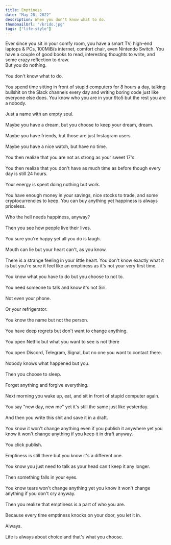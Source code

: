 ```yaml
---
title: Emptiness
date: "May 28, 2022"
description: When you don't know what to do.
thumbnailUrl: "/krido.jpg"
tags: ["life-style"]
---
```

Ever since you sit in your comfy room, you have a smart TV; high-end laptops & PCs, 100MiB/s internet, comfort chair, even Nintendo Switch. You have a couple of good books to read, interesting thoughts to write, and some crazy reflection to draw.
<br />
But you do nothing.
<br />
<br />
You don't know what to do.
<br />
<br />
You spend time sitting in front of stupid computers for 8 hours a day, talking bullshit on the Slack channels every day and writing boring code just like everyone else does. You know who you are in your 9to5 but the rest you are a nobody.
<br />
<br />
Just a name with an empty soul.
<br />
<br />
Maybe you have a dream, but you choose to keep your dream, dream.
<br />
<br />
Maybe you have friends, but those are just Instagram users.
<br />
<br />
Maybe you have a nice watch, but have no time.
<br />
<br />
You then realize that you are not as strong as your sweet 17's.
<br />
<br />
You then realize that you don't have as much time as before though every day is still 24 hours.
<br />
<br />
Your energy is spent doing nothing but work.
<br />
<br />
You have enough money in your savings, nice stocks to trade, and some cryptocurrencies to keep. You can buy anything yet happiness is always priceless.
<br />
<br />
Who the hell needs happiness, anyway?
<br />
<br />
Then you see how people live their lives.
<br />
<br />
You sure you're happy yet all you do is laugh.
<br />
<br />
Mouth can lie but your heart can't, as you know.
<br />
<br />
There is a strange feeling in your little heart. You don't know exactly what it is but you're sure it feel like an emptiness as it's not your very first time.
<br />
<br />
You know what you have to do but you choose to not to.
<br />
<br />
You need someone to talk and know it's not Siri.
<br />
<br />
Not even your phone.
<br />
<br />
Or your refrigerator.
<br />
<br />
You know the name but not the person.
<br />
<br />
You have deep regrets but don't want to change anything.
<br />
<br />
You open Netflix but what you want to see is not there
<br />
<br />
You open Discord, Telegram, Signal, but no one you want to contact there.
<br />
<br />
Nobody knows what happened but you.
<br />
<br />
Then you choose to sleep.
<br />
<br />
Forget anything and forgive everything.
<br />
<br />
Next morning you wake up, eat, and sit in front of stupid computer again.
<br />
<br />
You say "new day, new me" yet it's still the same just like yesterday.
<br />
<br />
And then you write this shit and save it in a draft.
<br />
<br />
You know it won't change anything even if you publish it anywhere yet you know it won't change anything if you keep it in draft anyway.
<br />
<br />
You click publish.
<br />
<br />
Emptiness is still there but you know it's a different one.
<br />
<br />
You know you just need to talk as your head can't keep it any longer.
<br />
<br />
Then something falls in your eyes.
<br />
<br />
You know tears won't change anything yet you know it won't change anything if you don't cry anyway.
<br />
<br />
Then you realize that emptiness is a part of who you are.
<br />
<br />
Because every time emptiness knocks on your door, you let it in.
<br />
<br />
Always.
<br />
<br />
Life is always about choice and that's what you choose.
